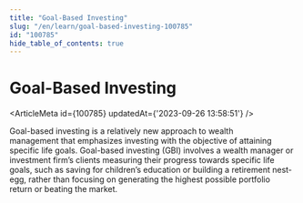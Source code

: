 ```yaml
---
title: "Goal-Based Investing"
slug: "/en/learn/goal-based-investing-100785"
id: "100785"
hide_table_of_contents: true
---
```



# Goal-Based Investing

<ArticleMeta id={100785} updatedAt={'2023-09-26 13:58:51'} />
<div className='border-solid border-b border-t-0 my-4 border-[var(--ifm-color-gray-300)]' />

Goal-based investing is a relatively new approach to wealth management that emphasizes investing with the objective of attaining specific life goals. Goal-based investing (GBI) involves a wealth manager or investment firm’s clients measuring their progress towards specific life goals, such as saving for children’s education or building a retirement nest-egg, rather than focusing on generating the highest possible portfolio return or beating the market.
